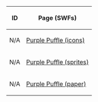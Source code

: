 {{CPW|Purple Puffle|Puffle Roxo}}
<center>
{|class="wikitable" border="1"
!ID
!Page (SWFs)
|-
|N/A||[[Media:PuffleIconsPurple.swf|Purple Puffle (icons)]]
|-
|N/A||[[Media:ClothingSprites754.swf|Purple Puffle (sprites)]]
|-
|N/A||[[Media:PurplePufflePaper.swf|Purple Puffle (paper)]]
|}
</center>
